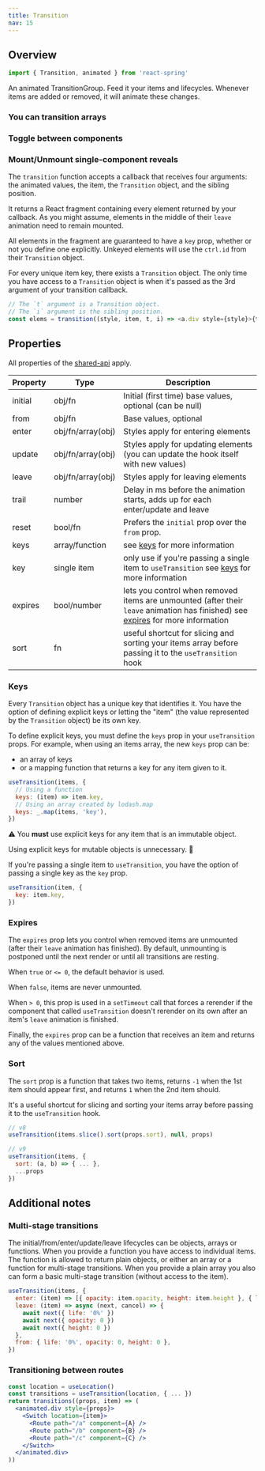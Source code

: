 ```yaml
---
title: Transition
nav: 15
---
```


## Overview

```js
import { Transition, animated } from 'react-spring'
```

An animated TransitionGroup. Feed it your items and lifecycles. Whenever items are added or removed, it will animate these changes.

### You can transition arrays

<Demo name="transition-array" />

### Toggle between components

<Demo name="transition-component" />

### Mount/Unmount single-component reveals

<Demo name="mount-component" />

The `transition` function accepts a callback that receives four arguments: the animated values,
the item, the `Transition` object, and the sibling position.

It returns a React fragment containing every element returned by your
callback. As you might assume, elements in the middle of their `leave`
animation need to remain mounted.

All elements in the fragment are guaranteed to have a `key` prop, whether or
not you define one explicitly. Unkeyed elements will use the `ctrl.id` from
their `Transition` object.

For every unique item key, there exists a `Transition` object. The only time
you have access to a `Transition` object is when it's passed as the 3rd argument
of your transition callback.

```js
// The `t` argument is a Transition object.
// The `i` argument is the sibling position.
const elems = transition((style, item, t, i) => <a.div style={style}>{t.phase}</a.div>)
```

## Properties

All properties of the [shared-api](/common/props) apply.

| Property | Type              | Description                                                                                                                                                      |
| -------- | ----------------- | ---------------------------------------------------------------------------------------------------------------------------------------------------------------- |
| initial  | obj/fn            | Initial (first time) base values, optional (can be null)                                                                                                         |
| from     | obj/fn            | Base values, optional                                                                                                                                            |
| enter    | obj/fn/array(obj) | Styles apply for entering elements                                                                                                                               |
| update   | obj/fn/array(obj) | Styles apply for updating elements (you can update the hook itself with new values)                                                                              |
| leave    | obj/fn/array(obj) | Styles apply for leaving elements                                                                                                                                |
| trail    | number            | Delay in ms before the animation starts, adds up for each enter/update and leave                                                                                 |
| reset    | bool/fn           | Prefers the `initial` prop over the `from` prop.                                                                                                                 |
| keys     | array/function    | see [keys](/hooks/use-transition#keys) for more information                                                                                                      |
| key      | single item       | only use if you're passing a single item to `useTransition` see [keys](/hooks/use-transition#keys) for more information                                          |
| expires  | bool/number       | lets you control when removed items are unmounted (after their `leave` animation has finished) see [expires](/hooks/use-transition#expires) for more information |
| sort     | fn                | useful shortcut for slicing and sorting your items array before passing it to the `useTransition` hook                                                           |

### Keys

Every `Transition` object has a unique key that identifies it. You have the
option of defining explicit keys or letting the "item" (the value represented
by the `Transition` object) be its own key.

To define explicit keys, you must define the `keys` prop in your `useTransition`
props. For example, when using an items array, the new `keys` prop can be:

- an array of keys
- or a mapping function that returns a key for any item given to it.

```js
useTransition(items, {
  // Using a function
  keys: (item) => item.key,
  // Using an array created by lodash.map
  keys: _.map(items, 'key'),
})
```

⚠️ You **must** use explicit keys for any item that is an immutable object.

Using explicit keys for mutable objects is unnecessary. 🥳

If you're passing a single item to `useTransition`, you have the option of
passing a single key as the `key` prop.

```js
useTransition(item, {
  key: item.key,
})
```

### Expires

The `expires` prop lets you control when removed items are unmounted (after
their `leave` animation has finished). By default, unmounting is postponed
until the next render or until all transitions are resting.

When `true` or `<= 0`, the default behavior is used.

When `false`, items are never unmounted.

When `> 0`, this prop is used in a `setTimeout` call that forces a
rerender if the component that called `useTransition` doesn't rerender
on its own after an item's `leave` animation is finished.

Finally, the `expires` prop can be a function that receives an item and returns any of
the values mentioned above.

### Sort

The `sort` prop is a function that takes two items, returns `-1` when
the 1st item should appear first, and returns `1` when the 2nd item should.

It's a useful shortcut for slicing and sorting your items array before passing
it to the `useTransition` hook.

```js
// v8
useTransition(items.slice().sort(props.sort), null, props)

// v9
useTransition(items, {
  sort: (a, b) => { ... },
  ...props
})
```

## Additional notes

### Multi-stage transitions

The initial/from/enter/update/leave lifecycles can be objects, arrays or functions. When you provide a function you have access to individual items. The function is allowed to return plain objects, or either an array or a function for multi-stage transitions. When you provide a plain array you also can form a basic multi-stage transition (without access to the item).

```jsx
useTransition(items, {
  enter: (item) => [{ opacity: item.opacity, height: item.height }, { life: '100%' }],
  leave: (item) => async (next, cancel) => {
    await next({ life: '0%' })
    await next({ opacity: 0 })
    await next({ height: 0 })
  },
  from: { life: '0%', opacity: 0, height: 0 },
})
```

### Transitioning between routes

```jsx
const location = useLocation()
const transitions = useTransition(location, { ... })
return transitions((props, item) => (
  <animated.div style={props}>
    <Switch location={item}>
      <Route path="/a" component={A} />
      <Route path="/b" component={B} />
      <Route path="/c" component={C} />
    </Switch>
  </animated.div>
))
```
